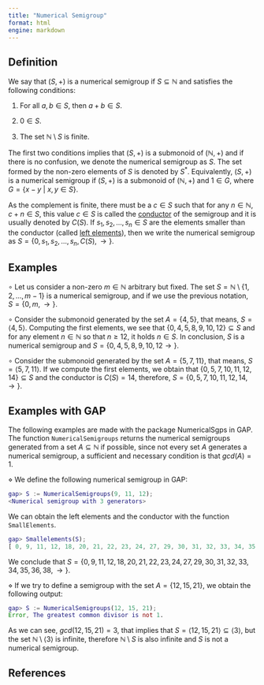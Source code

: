 ```yaml
---
title: "Numerical Semigroup"
format: html
engine: markdown
---
```


## Definition

We say that $(S,+)$ is a numerical semigroup if $S \subseteq \mathbb{N}$ and satisfies the following conditions:

1.  For all $a,b \in S$, then $a + b \in S$.

2.  $0 \in S$.

3.  The set $\mathbb{N} \setminus S$ is finite.

The first two conditions implies that $(S,+)$ is a submonoid of $(\mathbb{N}, +)$ and if there is no confusion, we denote the numerical semigroup as $S$. The set formed by the non-zero elements of $S$ is denoted by $S^*$. Equivalently, $(S, +)$ is a numerical semigroup if $(S,+)$ is a submonoid of $(\mathbb{N}, +)$ and $1 \in G$, where $G = \{x - y ~ | ~ x,y \in S \}$.

As the complement is finite, there must be a $c \in S$ such that for any $n \in \mathbb{N}$, $c+n \in S$, this value $c \in S$ is called the [conductor](Conductor.qmd) of the semigroup and it is usually denoted by $C(S)$. If $s_1, s_2, \ldots, s_n \in S$ are the elements smaller than the conductor (called [left elements](Left-elements.qmd)), then we write the numerical semigroup as $S = \{0, s_1, s_2, \ldots, s_n, C(S), \rightarrow \}$.

## Examples

$\circ$ Let us consider a non-zero $m \in \mathbb{N}$ arbitrary but fixed. The set $S = \mathbb{N} \setminus \{1, 2, \ldots, m-1\}$ is a numerical semigroup, and if we use the previous notation, $S = \{0, m, \rightarrow \}$.

$\circ$ Consider the submonoid generated by the set $A = \{4,5\}$, that means, $S = \langle 4, 5 \rangle$. Computing the first elements, we see that $\{0, 4, 5, 8, 9, 10, 12\} \subseteq S$ and for any element $n \in \mathbb{N}$ so that $n \ge 12$, it holds $n \in S$. In conclusion, $S$ is a numerical semigroup and $S = \{0, 4, 5, 8, 9, 10, 12 \rightarrow \}$.

$\circ$ Consider the submonoid generated by the set $A = \{5, 7, 11\}$, that means, $S = \langle 5, 7, 11 \rangle$. If we compute the first elements, we obtain that $\{0, 5, 7, 10, 11, 12, 14\} \subseteq S$ and the conductor is $C(S) = 14$, therefore, $S = \{0, 5, 7, 10, 11, 12, 14, \rightarrow \}$.

## Examples with GAP

The following examples are made with the package NumericalSgps in GAP. The function `NumericalSemigroups` returns the numerical semigroups generated from a set $A \subseteq \mathbb{N}$ if possible, since not every set $A$ generates a numerical semigroup, a sufficient and necessary condition is that $gcd(A) = 1$.

$\diamond$ We define the following numerical semigroup in GAP:

``` gap
gap> S := NumericalSemigroups(9, 11, 12);
<Numerical semigroup with 3 generators>
```

We can obtain the left elements and the conductor with the function `SmallElements`.

``` gap
gap> Smallelements(S);
[ 0, 9, 11, 12, 18, 20, 21, 22, 23, 24, 27, 29, 30, 31, 32, 33, 34, 35, 36, 38 ]
```

We conclude that $S = \{ 0, 9, 11, 12, 18, 20, 21, 22, 23, 24, 27, 29, 30, 31, 32, 33, 34, 35, 36, 38, \rightarrow \}$.

$\diamond$ If we try to define a semigroup with the set $A = \{12, 15, 21\}$, we obtain the following output:

``` gap
gap> S := NumericalSemigroups(12, 15, 21);
Error, The greatest common divisor is not 1.
```

As we can see, $gcd(12, 15, 21) = 3$, that implies that $S = \langle 12, 15, 21 \rangle \subseteq \langle 3 \rangle$, but the set $\mathbb{N} \setminus \langle 3 \rangle$ is infinite, therefore $\mathbb{N} \setminus S$ is also infinite and $S$ is not a numerical semigroup.

## References
